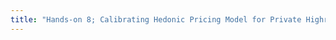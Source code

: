 ---
title: "Hands-on 8; Calibrating Hedonic Pricing Model for Private Highrise Property with GWR Method"
---
